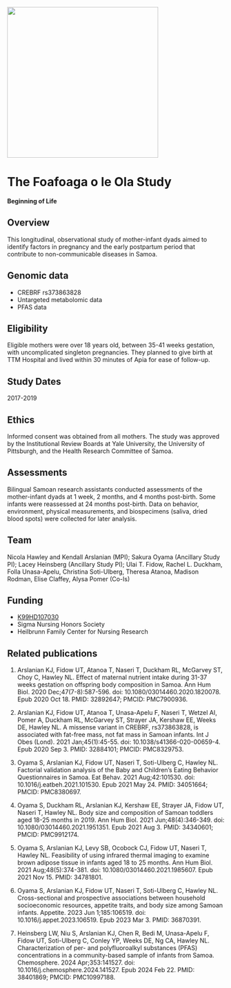 ![](f.png){fig-align="center" width="350"}

# The Foafoaga o le Ola Study {.unnumbered}

**Beginning of Life**

## Overview

This longitudinal, observational study of mother-infant dyads aimed to identify factors in pregnancy and the early postpartum period that contribute to non-communicable diseases in Samoa.

## Genomic data 

* CREBRF rs373863828
* Untargeted metabolomic data
* PFAS data

## Eligibility

Eligible mothers were over 18 years old, between 35-41 weeks gestation, with uncomplicated singleton pregnancies. They planned to give birth at TTM Hospital and lived within 30 minutes of Apia for ease of follow-up.

## Study Dates

2017-2019

## Ethics

Informed consent was obtained from all mothers. The study was approved by the Institutional Review Boards at Yale University, the University of Pittsburgh, and the Health Research Committee of Samoa.

## Assessments

Bilingual Samoan research assistants conducted assessments of the mother-infant dyads at 1 week, 2 months, and 4 months post-birth. Some infants were reassessed at 24 months post-birth. Data on behavior, environment, physical measurements, and biospecimens (saliva, dried blood spots) were collected for later analysis.

## Team 

Nicola Hawley and Kendall Arslanian (MPI); Sakura Oyama (Ancillary Study PI); Lacey Heinsberg (Ancillary Study PI); Ulai T. Fidow, Rachel L. Duckham, Folla Unasa-Apelu,
Christina Soti-Ulberg, Theresa Atanoa, Madison Rodman, Elise Claffey, Alysa Pomer (Co-Is)

## Funding 

* [K99HD107030](https://reporter.nih.gov/search/s9cX7Mg6vEiIAQOGIvCqog/project-details/10519784)
* Sigma Nursing Honors Society 
* Heilbrunn Family Center for Nursing Research 

## Related publications 

1.	Arslanian KJ, Fidow UT, Atanoa T, Naseri T, Duckham RL, McGarvey ST, Choy C, Hawley NL. Effect of maternal nutrient intake during 31-37 weeks gestation on offspring body composition in Samoa. Ann Hum Biol. 2020 Dec;47(7-8):587-596. doi: 10.1080/03014460.2020.1820078. Epub 2020 Oct 18. PMID: 32892647; PMCID: PMC7900936.

2.	Arslanian KJ, Fidow UT, Atanoa T, Unasa-Apelu F, Naseri T, Wetzel AI, Pomer A, Duckham RL, McGarvey ST, Strayer JA, Kershaw EE, Weeks DE, Hawley NL. A missense variant in CREBRF, rs373863828, is associated with fat-free mass, not fat mass in Samoan infants. Int J Obes (Lond). 2021 Jan;45(1):45-55. doi: 10.1038/s41366-020-00659-4. Epub 2020 Sep 3. PMID: 32884101; PMCID: PMC8329753.

3.	Oyama S, Arslanian KJ, Fidow UT, Naseri T, Soti-Ulberg C, Hawley NL. Factorial validation analysis of the Baby and Children's Eating Behavior Questionnaires in Samoa. Eat Behav. 2021 Aug;42:101530. doi: 10.1016/j.eatbeh.2021.101530. Epub 2021 May 24. PMID: 34051664; PMCID: PMC8380697.

4.	Oyama S, Duckham RL, Arslanian KJ, Kershaw EE, Strayer JA, Fidow UT, Naseri T, Hawley NL. Body size and composition of Samoan toddlers aged 18-25 months in 2019. Ann Hum Biol. 2021 Jun;48(4):346-349. doi: 10.1080/03014460.2021.1951351. Epub 2021 Aug 3. PMID: 34340601; PMCID: PMC9912174.

5.	Oyama S, Arslanian KJ, Levy SB, Ocobock CJ, Fidow UT, Naseri T, Hawley NL. Feasibility of using infrared thermal imaging to examine brown adipose tissue in infants aged 18 to 25 months. Ann Hum Biol. 2021 Aug;48(5):374-381. doi: 10.1080/03014460.2021.1985607. Epub 2021 Nov 15. PMID: 34781801.

6.	Oyama S, Arslanian KJ, Fidow UT, Naseri T, Soti-Ulberg C, Hawley NL. Cross-sectional and prospective associations between household socioeconomic resources, appetite traits, and body size among Samoan infants. Appetite. 2023 Jun 1;185:106519. doi: 10.1016/j.appet.2023.106519. Epub 2023 Mar 3. PMID: 36870391.

7.	Heinsberg LW, Niu S, Arslanian KJ, Chen R, Bedi M, Unasa-Apelu F, Fidow UT, Soti-Ulberg C, Conley YP, Weeks DE, Ng CA, Hawley NL. Characterization of per- and polyfluoroalkyl substances (PFAS) concentrations in a community-based sample of infants from Samoa. Chemosphere. 2024 Apr;353:141527. doi: 10.1016/j.chemosphere.2024.141527. Epub 2024 Feb 22. PMID: 38401869; PMCID: PMC10997188.

